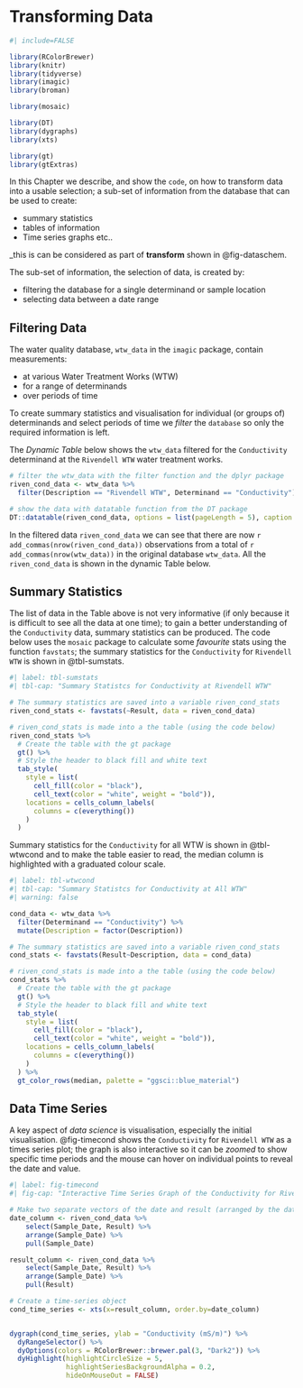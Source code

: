 # Transforming Data

```r
#| include=FALSE

library(RColorBrewer)
library(knitr)
library(tidyverse)
library(imagic)
library(broman)

library(mosaic)

library(DT)
library(dygraphs)
library(xts)

library(gt)
library(gtExtras)


```

In this Chapter we describe, and show the `code`, on how to transform data into a usable selection; a sub-set of information from the database that can be used to create: 

* summary statistics
* tables of information
* Time series graphs etc..

_this is can be considered as part of __transform__ shown in @fig-dataschem.

The sub-set of information, the selection of data, is created by:  

* filtering the database for a single determinand or sample location   
* selecting data between a date range   


## Filtering Data 


The water quality database, `wtw_data` in the `imagic` package, contain measurements: 

* at various Water Treatment Works (WTW)   
* for a range of determinands  
* over periods of time


To create summary statistics and visualisation for individual (or groups of) determinands and select periods of time we _filter_ the `database`  so only the required  information is left.  

The _Dynamic Table_ below shows the `wtw_data` filtered for the `Conductivity` determinand at the `Rivendell WTW` water treatment works.  


```r
# filter the wtw_data with the filter function and the dplyr package
riven_cond_data <- wtw_data %>% 
  filter(Description == "Rivendell WTW", Determinand == "Conductivity") 

# show the data with datatable function from the DT package
DT::datatable(riven_cond_data, options = list(pageLength = 5), caption = 'Conductivity at Rivendell WTW')

```
In the filtered data `riven_cond_data` we can see that there are now `r add_commas(nrow(riven_cond_data))` observations from a total of `r add_commas(nrow(wtw_data))` in the original database `wtw_data`. All the `riven_cond_data` is shown in the dynamic Table below.  

## Summary Statistics

The list of data in the Table above is not very informative (if only because it is difficult to see all the data at one time); to gain a better understanding of the `Conductivity` data, summary statistics can be produced. The code below uses the `mosaic` package to calculate some _favourite_ stats using the function `favstats`; the summary statistics for the `Conductivity` for `Rivendell WTW` is shown in @tbl-sumstats.


```r
#| label: tbl-sumstats
#| tbl-cap: "Summary Statistcs for Conductivity at Rivendell WTW"

# The summary statistics are saved into a variable riven_cond_stats 
riven_cond_stats <- favstats(~Result, data = riven_cond_data)

# riven_cond_stats is made into a the table (using the code below)
riven_cond_stats %>% 
  # Create the table with the gt package
  gt() %>% 
  # Style the header to black fill and white text
  tab_style(
    style = list(
      cell_fill(color = "black"),
      cell_text(color = "white", weight = "bold")),
    locations = cells_column_labels(
      columns = c(everything())
    )
  )

```

Summary statistics for the `Conductivity` for all WTW is shown in @tbl-wtwcond and to make the table easier to read, the median column is highlighted with a graduated colour scale.

```r
#| label: tbl-wtwcond
#| tbl-cap: "Summary Statistcs for Conductivity at All WTW"
#| warning: false

cond_data <- wtw_data %>% 
  filter(Determinand == "Conductivity") %>% 
  mutate(Description = factor(Description))

# The summary statistics are saved into a variable riven_cond_stats 
cond_stats <- favstats(Result~Description, data = cond_data)

# riven_cond_stats is made into a the table (using the code below)
cond_stats %>% 
  # Create the table with the gt package
  gt() %>% 
  # Style the header to black fill and white text
  tab_style(
    style = list(
      cell_fill(color = "black"),
      cell_text(color = "white", weight = "bold")),
    locations = cells_column_labels(
      columns = c(everything())
    )
  ) %>% 
  gt_color_rows(median, palette = "ggsci::blue_material")

```




## Data Time Series  

A key aspect of _data science_ is visualisation, especially the initial visualisation. @fig-timecond shows the `Conductivity` for `Rivendell WTW` as a times series plot; the graph is also interactive so it can be _zoomed_ to show specific time periods and the mouse can hover on individual points to reveal the date and value.

```r
#| label: fig-timecond
#| fig-cap: "Interactive Time Series Graph of the Conductivity for Rivendell WTW"

# Make two separate vectors of the date and result (arranged by the date)
date_column <- riven_cond_data %>% 
    select(Sample_Date, Result) %>% 
    arrange(Sample_Date) %>% 
    pull(Sample_Date)

result_column <- riven_cond_data %>% 
    select(Sample_Date, Result) %>% 
    arrange(Sample_Date) %>% 
    pull(Result) 

# Create a time-series object
cond_time_series <- xts(x=result_column, order.by=date_column)


dygraph(cond_time_series, ylab = "Conductivity (mS/m)") %>%
  dyRangeSelector() %>% 
  dyOptions(colors = RColorBrewer::brewer.pal(3, "Dark2")) %>% 
  dyHighlight(highlightCircleSize = 5, 
              highlightSeriesBackgroundAlpha = 0.2,
              hideOnMouseOut = FALSE)

```



